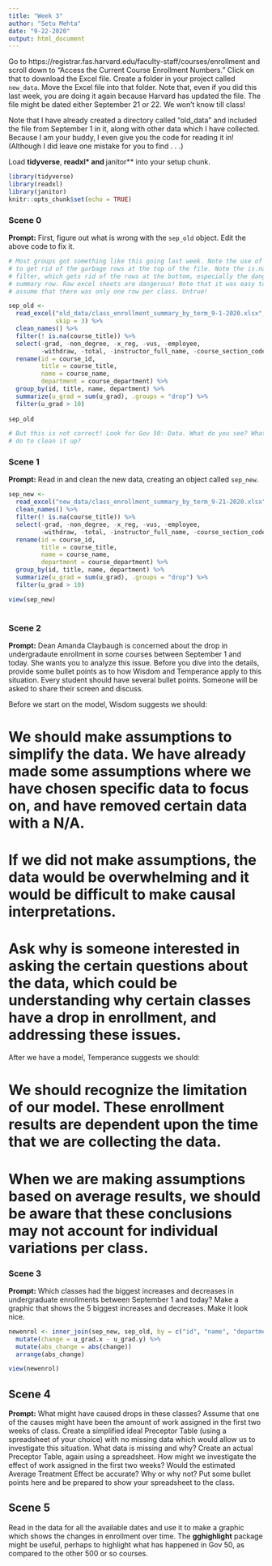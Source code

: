 ```yaml
---
title: "Week 3"
author: "Setu Mehta"
date: "9-22-2020"
output: html_document
---
```


Go to https://registrar.fas.harvard.edu/faculty-staff/courses/enrollment and scroll down to "Access the Current Course Enrollment Numbers." Click on that to download the Excel file. Create a folder in your project called `new_data`. Move the Excel file into that folder. Note that, even if you did this last week, you are doing it again because Harvard has updated the file. The file might be dated either September 21 or 22. We won't know till class!

Note that I have already created a directory called "old_data" and included the file from September 1 in it, along with other data which I have collected. Because I am your buddy, I even give you the code for reading it in! (Although I did leave one mistake for you to find . . .)

Load **tidyverse**, **readxl* and **janitor** into your setup chunk.

```r
library(tidyverse)
library(readxl)
library(janitor)
knitr::opts_chunk$set(echo = TRUE)
```


### Scene 0

**Prompt:**  First, figure out what is wrong with the `sep_old` object. Edit the above code to fix it.

```r
# Most groups got something like this going last week. Note the use of skip = 3
# to get rid of the garbage rows at the top of the file. Note the is.na()
# filter, which gets rid of the rows at the bottom, especially the dangerous
# summary row. Raw excel sheets are dangerous! Note that it was easy to naively
# assume that there was only one row per class. Untrue!

sep_old <- 
  read_excel("old_data/class_enrollment_summary_by_term_9-1-2020.xlsx", 
             skip = 3) %>% 
  clean_names() %>% 
  filter(! is.na(course_title)) %>% 
  select(-grad, -non_degree, -x_reg, -vus, -employee, 
         -withdraw, -total, -instructor_full_name, -course_section_code) %>%
  rename(id = course_id,
         title = course_title,
         name = course_name,
         department = course_department) %>% 
  group_by(id, title, name, department) %>%
  summarize(u_grad = sum(u_grad), .groups = "drop") %>%
  filter(u_grad > 10) 
  
sep_old

# But this is not correct! Look for Gov 50: Data. What do you see? What can you
# do to clean it up?

```




### Scene 1

**Prompt:** Read in and clean the new data, creating an object called `sep_new`. 

```r
sep_new <- 
  read_excel("new_data/class_enrollment_summary_by_term_9-21-2020.xlsx", skip = 3) %>%
  clean_names() %>% 
  filter(! is.na(course_title)) %>% 
  select(-grad, -non_degree, -x_reg, -vus, -employee, 
         -withdraw, -total, -instructor_full_name, -course_section_code) %>%
  rename(id = course_id,
         title = course_title,
         name = course_name,
         department = course_department) %>%
  group_by(id, title, name, department) %>%
  summarize(u_grad = sum(u_grad), .groups = "drop") %>%
  filter(u_grad > 10) 

view(sep_new)
  

```




### Scene 2

**Prompt:** Dean Amanda Claybaugh is concerned about the drop in undergradaute enrollment in some courses between September 1 and today. She wants you to analyze this issue. Before you dive into the details, provide some bullet points as to how Wisdom and Temperance apply to this situation. Every student should have several bullet points. Someone will be asked to share their screen and discuss.

Before we start on the model, Wisdom suggests we should:

# We should make assumptions to simplify the data. We have already made some assumptions where we have chosen specific data to focus on, and have removed certain data with a N/A. 

# If we did not make assumptions, the data would be overwhelming and it would be difficult to make causal interpretations.

# Ask why is someone interested in asking the certain questions about the data, which could be understanding why certain classes have a drop in enrollment, and addressing these issues.  


After we have a model, Temperance suggests we should:

# We should recognize the limitation of our model. These enrollment results are dependent upon the time that we are collecting the data.

# When we are making assumptions based on average results, we should be aware that these conclusions may not account for individual variations per class.  

### Scene 3

**Prompt:** Which classes had the biggest increases and decreases in undergraduate enrollments between September 1 and today? Make a graphic that shows the 5 biggest increases and decreases. Make it look nice.

```r
newenrol <- inner_join(sep_new, sep_old, by = c("id", "name", "department", "title")) %>%
  mutate(change = u_grad.x - u_grad.y) %>%
  mutate(abs_change = abs(change)) 
  arrange(abs_change)

view(newenrol)


```




## Scene 4

**Prompt:**  What might have caused drops in these classes? Assume that one of the causes might have been the amount of work assigned in the first two weeks of class. Create a simplified ideal Preceptor Table (using a spreadsheet of your choice) with no missing data which would allow us to investigate this situation. What data is missing and why? Create an actual Preceptor Table, again using a spreadsheet. How might we investigate the effect of work assigned in the first two weeks? Would the estimated Average Treatment Effect be accurate? Why or why not? Put some bullet points here and be prepared to show your spreadsheet to the class.


## Scene 5

Read in the data for all the available dates and use it to make a graphic which shows the changes in enrollment over time. The **gghighlight** package might be useful, perhaps to highlight what has happened in Gov 50, as compared to the other 500 or so courses.


